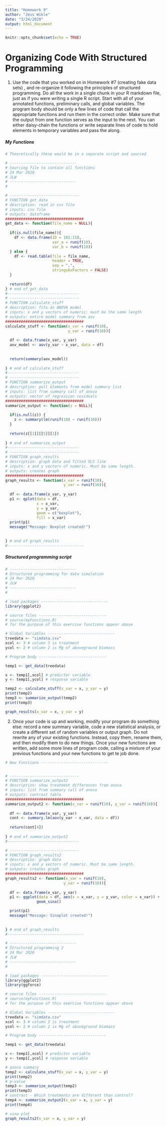 ```yaml
---
title: "Homework 9"
author: "Jess Wikle"
date: "3/24/2020"
output: html_document
---
```


```r
knitr::opts_chunk$set(echo = TRUE)
```

# Organizing Code With Structured Programming

1. Use the code that you worked on in Homework #7 (creating fake data sets) , and re-organize it following the principles of structured programming. Do all the work in a single chunk in your R markdown file, just as if you were writing a single R script. Start with all of your annotated functions, preliminary calls, and global variables. The program body should be only a few lines of code that call the appropriate functions and run them in the correct order. Make sure that the output from one function serves as the input to the next. You can either daisy-chain the functions or write separate lines of code to hold elements in temporary variables and pass the along.

##### My Functions
```r
# Theoretically these would be in a separate script and sourced

# ------------------------------
# Sourcing file to contain all functions
# 24 Mar 2020
# JLW
# ------------------------------
#

# -------------------------------
# FUNCTION get_data
# description: read in csv file
# inputs: csv file
# outputs: dataframe
###################################
get_data <- function(file_name = NULL){
  
  if(is.null(file_name)){
    df <- data.frame(ID = 101:110, 
                     var_a = runif(10),
                     var_b = runif(10))
  } else {
    df <- read.table(file = file_name,
                     header = TRUE,
                     sep = ",",
                     stringsAsFactors = FALSE)
  }
  
  return(df)
} # end of get_data
#--------------------------------
# -------------------------------
# FUNCTION calculate_stuff
# description: fits an ANOVA model
# inputs: x and y vectors of numeric; must be the same length
# outputs: entire model summary from aov
###################################
calculate_stuff <- function(x_var = runif(10),
                            y_var = runif(10)){
  
  df <- data.frame(x_var, y_var)
  aov_model <- aov(y_var ~ x_var, data = df)
  
  
  return(summary(aov_model))
  
} # end of calculate_stuff
#--------------------------------
# -------------------------------
# FUNCTION summarize_output
# description: pull elements from model summary list
# inputs: list from summary call of anova
# outputs: vector of regression residuals
###################################
summarize_output <- function(z = NULL){
  
  if(is.null(z)) {
    z <- summary(lm(runif(10) ~ runif(10)))
  }
  
  return(z[[1]][[5]][1])
  
} # end of summarize_output
#--------------------------------
# -------------------------------
# FUNCTION graph_results
# description: graph data and fitted OLS line
# inputs: x and y vectors of numeric. Must be same length.
# outputs: creates graph
###################################
graph_results <- function(x_var = runif(10),
                          y_var = runif(10)){
  
  df <- data.frame(x_var, y_var)
  p1 <- qplot(data = df, 
              x = x_var, 
              y = y_var,
              geom = c("boxplot"),
              fill = x_var)
  print(p1)
  message("Message: Boxplot created!")
  
  
} # end of graph_results
#----------------------------------
```

##### Structured programming script
```r
# ------------------------------
# Structured programming for data simulation
# 24 Mar 2020
# JLW
# ------------------------------
#

# load packages ------------------------------
library(ggplot2)

# source files ------------------------------
# source(myFunctions.R)
# for the purpose of this exercise functions appear above

# Global Variables ------------------------------
treedata <- "simdata.csv"
xcol <- 3 # column 3 is treatment
ycol <- 2 # column 2 is Mg of aboveground biomass

# Program body ------------------------------

temp1 <- get_data(treedata)

x <- temp1[,xcol] # predictor variable
y <- temp1[,ycol] # response variable

temp2 <- calculate_stuff(x_var = x, y_var = y)
print(temp2)
temp3 <- summarize_output(temp2)
print(temp3)

graph_results(x_var = x, y_var = y)
```

2. Once your code is up and working, modify your program do something else: record a new summary variable, code a new statistical analysis, or create a different set of random variables or output graph. Do not rewrite any of your existing functions. Instead, copy them, rename them, and then modify them to do new things. Once your new functions are written, add some more lines of program code, calling a mixture of your previous functions and your new functions to get te job done.
```r

# New Functions ------------------------------


# -------------------------------
# FUNCTION summarize_output2
# description: show treatment differences from anova
# inputs: list from summary call of anova
# outputs: contrast table
###################################
summarize_output2 <- function(x_var = runif(10), y_var = runif(10)){
  
  df <- data.frame(x_var, y_var)
  cont <- summary.lm(aov(y_var ~ x_var, data = df))
  
  return(cont[4])
  
} # end of summarize_output2
#--------------------------------

# -------------------------------
# FUNCTION graph_results2
# description: graph data 
# inputs: x and y vectors of numeric. Must be same length.
# outputs: creates graph
###################################
graph_results2 <- function(x_var = runif(10),
                          y_var = runif(10)){
  
  df <- data.frame(x_var, y_var)
  p1 <- ggplot(data = df, aes(x = x_var, y = y_var, color = x_var)) + 
              geom_sina() 

  print(p1)
  message("Message: Sinaplot created!")
  
  
} # end of graph_results
#----------------------------------


```

```r
# ------------------------------
# Structured programming 2
# 24 Mar 2020
# JLW
# ------------------------------
#

# load packages ------------------------------
library(ggplot2)
library(ggforce)

# source files ------------------------------
# source(myFunctions.R)
# for the purpose of this exercise functions appear above

# Global Variables ------------------------------
treedata <- "simdata.csv"
xcol <- 3 # column 3 is treatment
ycol <- 2 # column 2 is Mg of aboveground biomass

# Program body ------------------------------

temp1 <- get_data(treedata)

x <- temp1[,xcol] # predictor variable
y <- temp1[,ycol] # response variable

# anova summary
temp2 <- calculate_stuff(x_var = x, y_var = y)
print(temp2)
# p-value
temp3 <- summarize_output(temp2)
print(temp3)
# contrast - Which treatments are different than control?
temp4 <- summarize_output2(x_var = x, y_var = y)
print(temp4)

# sina plot
graph_results2(x_var = x, y_var = y)
```

